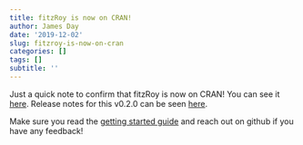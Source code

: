 ```yaml
---
title: fitzRoy is now on CRAN!
author: James Day
date: '2019-12-02'
slug: fitzroy-is-now-on-cran
categories: []
tags: []
subtitle: ''
---
```


Just a quick note to confirm that fitzRoy is now on CRAN! You can see it [here](https://cran.r-project.org/web/packages/fitzRoy/index.html). Release notes for this v0.2.0 can be seen [here](https://jimmyday12.github.io/fitzRoy/news/index.html). 

Make sure you read the [getting started guide](https://jimmyday12.github.io/fitzRoy/articles/mens-stats.html) and reach out on github if you have any feedback! 

